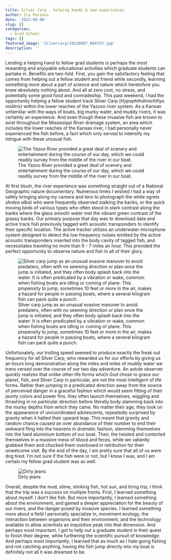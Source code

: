 ```yaml
---
title: Silver Carp - helping hands & new experiences
author: Ira Parsons
date: '2022-08-08'
slug: []
categories:
  - Grad School
tags: []
featured_image: 'Silvercarp/20220807_094753.jpg'
description: ''
---
```

Lending a helping hand to fellow grad students is perhaps the most rewarding and enjoyable educational activities which graduate students can partake in. Benefits are two-fold. First, you gain the satisfactory feeling that comes from helping out a fellow student and friend while secondly, learning something more about a part of science and nature which heretofore you knew absolutely nothing about. And all at zero cost, no stress, and potentially some good food and comradeship. This past weekend, I had the opportunity helping a fellow student track Silver Carp (*Hypophthalmichthys molitrix*) within the lower reaches of the Yazzoo river system. As a Kansan unfamiliar with the ways of boats, big murky water, and muddy rivers, it was certainly an experience. And even though these invasive fish are known to exist throughout the Mississippi River drainage system, an area which includes the lower reaches of the Kansas river, I had personally never experienced the fish before, a fact which only served to intensify my intrigue with these unusual fish. 

![The Yazoo River provided a great deal of scenery and entertainment during the course of our day, which we could readily survey from the middle of the river in our boat.](Silvercarp/20220807_070415.jpg)

At first blush, the river experience was something straight out of a National Geographic nature documentary. Numerous times I wished I had a way of safely bringing along my camera and lens to photograph the white egrets (*Ardea alba*) who were frequently observed stalking the banks, or the quick moving birds of various types who often stood in stark contrast along the banks where the glass smooth water met the vibrant green contrast of the grassy banks. Our primary purpose that day was to download data and active track fish previously tagged with acoustic transponders to identify their specific location. The active tracker utilizes an underwater microphone system designed to detect the low frequency noises emitted by the active acoustic transponders inserted into the body cavity of tagged fish, and necessitates traveling no more than 5 - 7 miles an hour. This provided the perfect opportunity to observe nature and fish in all of their glory.

![Silver carp jump as an unusual evasive manuver to avoid predaters, often with no seeming direction or plan once the jump is initiated, and they often body splash back into the water. It is often predicated by a vibration or wake, common when fishing boats are idling or coming of plane. This propensity to jump, sometimes 10 feet or more in the air, makes a hazard for people in passing boats, where a several kilogram fish can pack quite a punch.](Silvercarp/20220807_094818.jpg)

Unfortunately, our trolling speed seemed to produce exactly the freak out frequency for all Silver Carp, who rewarded us for our efforts by giving us an hours long demonstration along the miles and miles of muddy water we trans versed over the course of our two day adventure. An astute observer quickly realizes that unlike other life forms which God chose to grace our planet, fish, and Silver Carp in particular, are not the most intelligent of life forms. Rather than jumping in a predicated direction away from the source of perceived danger in a graceful fashion which would seem fitting of their jaunty colors and power fins, they often launch themselves, wiggling and thrashing in no particular direction before literally body slamming back into the murky depths from which they came. No matter their age, they took on the appearance of uncoordinated adolescents, repeatedly surprised by gravity when it halted their upward leap. This meant that gravity and random chance caused an over abundance of their number to end their awkward fling into the heavens in dramatic fashion, slamming themselves into the hard aluminium bottom of our boat. Their, the twisted and contorted themselves in a massive mess of blood and feces, while we valiantly grabbed them and chucked them overboard in retribution for their unwelcome visit. By the end of the day, I am pretty sure that all of us were dog tired. I'm not sure if the fish were or not, but I know I was, and I am certain my fellow grad student was as well. 

![Dirty jeans](Silvercarp/20220807_142436.jpg)

Overall, despite the mud, slime, stinking fish, hot sun, and tiring trip, I think that the trip was a success on multiple fronts. First, I learned something about myself. I don't like fish. But more importantly, I learned something about the environment, and gained a deeper appreciation for the beauty of our rivers, and the danger posed by invasive species. I learned something more about a field I personally specialize in, movement ecology, the interaction between organisms and their environment, and the technology available to allow scientists an inquisitive peak into that dimension. And perhaps most important, I got to help out a graduate student in their quest to finish their degree, while furthering the scientific pursuit of knowledge. And perhaps most importantly, I learned that as much as I hate going fishing and not catching anything, having the fish jump directly into my boat is definitely not all it was dreamed to be. 
